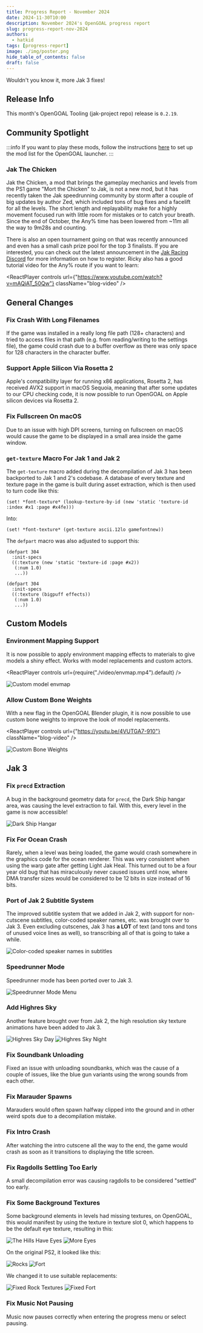 ```yaml
---
title: Progress Report - November 2024
date: 2024-11-30T10:00
description: November 2024's OpenGOAL progress report
slug: progress-report-nov-2024
authors:
  - hatkid
tags: [progress-report]
image: ./img/poster.png
hide_table_of_contents: false
draft: false
---
```


<head>
  <meta name="twitter:card" content="summary_large_image" />
</head>

Wouldn't you know it, more Jak 3 fixes!

<!--truncate-->

## Release Info

This month's OpenGOAL Tooling (jak-project repo) release is `0.2.19`.

<div className="row markdownMarginBottom">
  <div className="col col--12">
    <LauncherDownloadLink />
  </div>
</div>

## Community Spotlight

:::info
If you want to play these mods, follow the instructions [here](https://jakmods.dev/) to set up the mod list for the OpenGOAL launcher.
:::

### Jak The Chicken

Jak the Chicken, a mod that brings the gameplay mechanics and levels from the PS1 game "Mort the Chicken" to Jak, is not a new mod, but it has recently taken the Jak speedrunning community by storm after a couple of big updates by author Zed, which included tons of bug fixes and a facelift for all the levels. The short length and replayability make for a highly movement focused run with little room for mistakes or to catch your breath. Since the end of October, the Any% time has been lowered from ~11m all the way to 9m28s and counting.

There is also an open tournament going on that was recently announced and even has a small cash prize pool for the top 3 finalists. If you are interested, you can check out the latest announcement in the [Jak Racing Discord](https://discord.gg/NYfqndF) for more information on how to register. Ricky also has a good tutorial video for the Any% route if you want to learn:

<ReactPlayer
  controls
  url={"https://www.youtube.com/watch?v=mAQiAT_50Qw"}
  className="blog-video"
/>

## General Changes

### Fix Crash With Long Filenames <PRLink href="https://github.com/open-goal/jak-project/pull/3771"/>

If the game was installed in a really long file path (128+ characters) and tried to access files in that path (e.g. from reading/writing to the settings file), the game could crash due to a buffer overflow as there was only space for 128 characters in the character buffer.

### Support Apple Silicon Via Rosetta 2 <PRLink href="https://github.com/open-goal/jak-project/pull/3754"/>

Apple's compatibility layer for running x86 applications, Rosetta 2, has received AVX2 support in macOS Sequoia, meaning that after some updates to our CPU checking code, it is now possible to run OpenGOAL on Apple silicon devices via Rosetta 2.

### Fix Fullscreen On macOS <PRLink href="https://github.com/open-goal/jak-project/pull/3756"/>

Due to an issue with high DPI screens, turning on fullscreen on macOS would cause the game to be displayed in a small area inside the game window.

### `get-texture` Macro For Jak 1 and Jak 2 <PRLink href="https://github.com/open-goal/jak-project/pull/3778"/>

The `get-texture` macro added during the decompilation of Jak 3 has been backported to Jak 1 and 2's codebase. A database of every texture and texture page in the game is built during asset extraction, which is then used to turn code like this:

```opengoal
(set! *font-texture* (lookup-texture-by-id (new 'static 'texture-id :index #x1 :page #x4fe)))
```

Into:

```opengoal
(set! *font-texture* (get-texture ascii.12lo gamefontnew))
```

The `defpart` macro was also adjusted to support this:

```opengoal
(defpart 304
  :init-specs
  ((:texture (new 'static 'texture-id :page #x2))
   (:num 1.0)
   ...))
```

```opengoal
(defpart 304
  :init-specs
  ((:texture (bigpuff effects))
   (:num 1.0)
   ...))
```

## Custom Models

### Environment Mapping Support <PRLink href="https://github.com/open-goal/jak-project/pull/3777"/> <PRLink href="https://github.com/open-goal/jak-project/pull/3782"/> <PRLink href="https://github.com/open-goal/jak-project/pull/3784"/> <PRLink href="https://github.com/open-goal/jak-project/pull/3785"/>

It is now possible to apply environment mapping effects to materials to give models a shiny effect. Works with model replacements and custom actors.

<ReactPlayer controls url={require("./video/envmap.mp4").default} />

![Custom model envmap](img/envmap.png)

### Allow Custom Bone Weights <PRLink href="https://github.com/open-goal/jak-project/pull/3761"/>

With a new flag in the OpenGOAL Blender plugin, it is now possible to use custom bone weights to improve the look of model replacements.

<ReactPlayer
  controls
  url={"https://youtu.be/4VUTGA7-910"}
  className="blog-video"
/>

![Custom Bone Weights](img/custom-bone-weights.png)

## Jak 3

### Fix `precd` Extraction <PRLink href="https://github.com/open-goal/jak-project/pull/3744"/>

A bug in the background geometry data for `precd`, the Dark Ship hangar area, was causing the level extraction to fail. With this, every level in the game is now accessible!

![Dark Ship Hangar](img/precd.png)

### Fix For Ocean Crash <PRLink href="https://github.com/open-goal/jak-project/pull/3746"/>

Rarely, when a level was being loaded, the game would crash somewhere in the graphics code for the ocean renderer. This was very consistent when using the warp gate after getting Light Jak Heal. This turned out to be a four year old bug that has miraculously never caused issues until now, where DMA transfer sizes would be considered to be 12 bits in size instead of 16 bits.

### Port of Jak 2 Subtitle System <PRLink href="https://github.com/open-goal/jak-project/pull/3758"/>

The improved subtitle system that we added in Jak 2, with support for non-cutscene subtitles, color-coded speaker names, etc. was brought over to Jak 3. Even excluding cutscenes, Jak 3 has **a LOT** of text (and tons and tons of unused voice lines as well), so transcribing all of that is going to take a while.

![Color-coded speaker names in subtitles](img/subtitle3.png)

### Speedrunner Mode <PRLink href="https://github.com/open-goal/jak-project/pull/3761"/>

Speedrunner mode has been ported over to Jak 3.

![Speedrunner Mode Menu](img/speedrunner-mode.png)

### Add Highres Sky <PRLink href="https://github.com/open-goal/jak-project/pull/3761"/>

Another feature brought over from Jak 2, the high resolution sky texture animations have been added to Jak 3.

![Highres Sky Day](img/highres-sky-day.png)
![Highres Sky Night](img/highres-sky-night.png)

### Fix Soundbank Unloading <PRLink href="https://github.com/open-goal/jak-project/pull/3762"/>

Fixed an issue with unloading soundbanks, which was the cause of a couple of issues, like the blue gun variants using the wrong sounds from each other.

### Fix Marauder Spawns <PRLink href="https://github.com/open-goal/jak-project/pull/3765"/>

Marauders would often spawn halfway clipped into the ground and in other weird spots due to a decompilation mistake.

### Fix Intro Crash <PRLink href="https://github.com/open-goal/jak-project/pull/3770"/>

After watching the intro cutscene all the way to the end, the game would crash as soon as it transitions to displaying the title screen.

### Fix Ragdolls Settling Too Early <PRLink href="https://github.com/open-goal/jak-project/pull/3775"/>

A small decompilation error was causing ragdolls to be considered "settled" too early.

### Fix Some Background Textures <PRLink href="https://github.com/open-goal/jak-project/pull/3777"/>

Some background elements in levels had missing textures, on OpenGOAL, this would manifest by using the texture in texture slot 0, which happens to be the default eye texture, resulting in this:

![The Hills Have Eyes](img/tfrag-eyes.png)
![More Eyes](img/tfrag-eyes1.png)

On the original PS2, it looked like this:

![Rocks](img/tfrag-pcsx2.png)
![Fort](img/tfrag-pcsx2-1.png)

We changed it to use suitable replacements:

![Fixed Rock Textures](img/tfrag-fixed.png)
![Fixed Fort](img/tfrag-fixed1.png)

### Fix Music Not Pausing <PRLink href="https://github.com/open-goal/jak-project/pull/3783"/>

Music now pauses correctly when entering the progress menu or select pausing.
